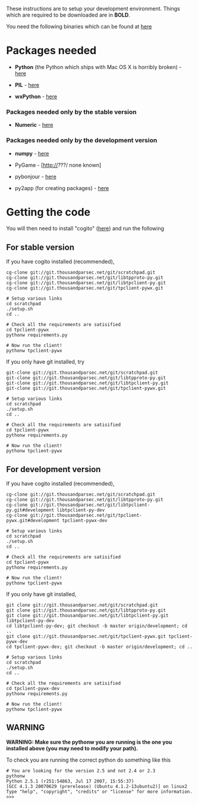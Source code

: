 These instructions are to setup your development environment. Things which are required to be downloaded are in '''BOLD'''.
        
You need the following binaries which can be found at [http://pythonmac.org/packages/py25-fat/index.html here]

= Packages needed =
        
* '''Python''' (the Python which ships with Mac OS X is horribly broken) - [http://pythonmac.org/packages/py25-fat/dmg/python-2.5-macosx.dmg here]
        
* '''PIL''' - [http://pythonmac.org/packages/py25-fat/dmg/PIL-1.1.6-py2.5-macosx10.4-2007-05-18.dmg here]
        
* '''wxPython''' - [http://pythonmac.org/packages/py25-fat/dmg/wxPython2.8-osx-unicode-2.8.3.0-universal10.4-py2.5.dmg here]

=== Packages needed only by the stable version ===

* '''Numeric''' - [http://pythonmac.org/packages/py25-fat/dmg/Numeric-24.2-py2.5-macosx10.4.dmg here]

=== Packages needed only by the development version ===
        
* '''numpy''' - [http://pythonmac.org/packages/py25-fat/mpkg/numpy-1.0.3-py2.5-macosx10.4.mpkg.zip here]
        
* PyGame - [http://???/ none known]

* pybonjour - [http://o2s.csail.mit.edu/o2s-wiki/pybonjour here]

* py2app (for creating packages) - [http://svn.pythonmac.org/py2app/py2app/trunk/doc/index.html here]

= Getting the code =

You will then need to install "cogito" ([http://www.dpompa.com/git-1.5.2.2.dmg here]) and run the following

== For stable version ==

If you have cogito installed (recommended),

<pre>
cg-clone git://git.thousandparsec.net/git/scratchpad.git
cg-clone git://git.thousandparsec.net/git/libtpproto-py.git
cg-clone git://git.thousandparsec.net/git/libtpclient-py.git
cg-clone git://git.thousandparsec.net/git/tpclient-pywx.git

# Setup various links
cd scratchpad
./setup.sh
cd ..

# Check all the requirements are satisified
cd tpclient-pywx
pythonw requirements.py

# Now run the client!
pythonw tpclient-pywx
</pre>

If you only have git installed, try
<pre>
git-clone git://git.thousandparsec.net/git/scratchpad.git
git-clone git://git.thousandparsec.net/git/libtpproto-py.git
git-clone git://git.thousandparsec.net/git/libtpclient-py.git
git-clone git://git.thousandparsec.net/git/tpclient-pywx.git

# Setup various links
cd scratchpad
./setup.sh
cd ..

# Check all the requirements are satisified
cd tpclient-pywx
pythonw requirements.py

# Now run the client!
pythonw tpclient-pywx
</pre>

== For development version ==

If you have cogito installed (recommended),

<pre>
cg-clone git://git.thousandparsec.net/git/scratchpad.git
cg-clone git://git.thousandparsec.net/git/libtpproto-py.git
cg-clone git://git.thousandparsec.net/git/libtpclient-py.git#development libtpclient-py-dev
cg-clone git://git.thousandparsec.net/git/tpclient-pywx.git#development tpclient-pywx-dev

# Setup various links
cd scratchpad
./setup.sh
cd ..

# Check all the requirements are satisified
cd tpclient-pywx
pythonw requirements.py

# Now run the client!
pythonw tpclient-pywx
</pre>

If you only have git installed,

<pre>
git clone git://git.thousandparsec.net/git/scratchpad.git
git clone git://git.thousandparsec.net/git/libtpproto-py.git
git clone git://git.thousandparsec.net/git/libtpclient-py.git libtpclient-py-dev
cd libtpclient-py-dev; git checkout -b master origin/development; cd ..
git clone git://git.thousandparsec.net/git/tpclient-pywx.git tpclient-pywx-dev
cd tpclient-pywx-dev; git checkout -b master origin/development; cd ..

# Setup various links
cd scratchpad
./setup.sh
cd ..

# Check all the requirements are satisified
cd tpclient-pywx-dev
pythonw requirements.py

# Now run the client!
pythonw tpclient-pywx
</pre>

== WARNING ==

'''WARNING: Make sure the pythonw you are running is the one you installed above (you may need to modify your path). '''

To check you are running the correct python do something like this
<pre>
# You are looking for the version 2.5 and not 2.4 or 2.3
pythonw
Python 2.5.1 (r251:54863, Jul 17 2007, 15:55:37) 
[GCC 4.1.3 20070629 (prerelease) (Ubuntu 4.1.2-13ubuntu2)] on linux2
Type "help", "copyright", "credits" or "license" for more information.
>>> 
</pre>